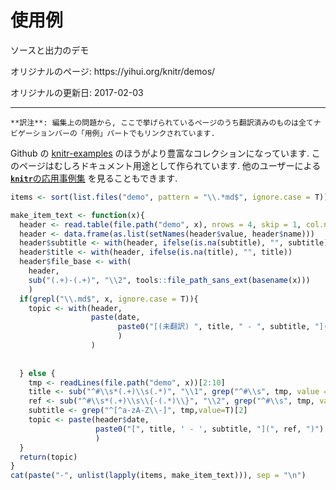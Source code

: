 <!---
title: Examples
subtitle: Source and output of demos
date: '2017-02-03'
layout: example
list_pages: true
--->

# 使用例 {#examples}

ソースと出力のデモ

オリジナルのページ: https://yihui.org/knitr/demos/

オリジナルの更新日: 2017-02-03

----

```block2
**訳注**: 編集上の問題から, ここで挙げられているページのうち翻訳済みのものは全てナビゲーションバーの「用例」パートでもリンクされています.
```

Github の [knitr-examples](https://github.com/yihui/knitr-examples) のほうがより豊富なコレクションになっています. このページはむしろドキュメント用途として作られています. 他のユーザーによる [**`knitr`**の応用事例集](#showcase) を見ることもできます.

```r
items <- sort(list.files("demo", pattern = "\\.*md$", ignore.case = T))

make_item_text <- function(x){
  header <- read.table(file.path("demo", x), nrows = 4, skip = 1, col.names = c("name", "value"), sep = ":", fileEncoding = "utf-8")
  header <- data.frame(as.list(setNames(header$value, header$name)))
  header$subtitle <- with(header, ifelse(is.na(subtitle), "", subtitle))
  header$title <- with(header, ifelse(is.na(title), "", title))
  header$file_base <- with(
    header,
    sub("(.+)-(.+)", "\\2", tools::file_path_sans_ext(basename(x)))
    )
  if(grepl("\\.md$", x, ignore.case = T)){
    topic <- with(header,
                  paste(date,
                        paste0("[(未翻訳) ", title, " - ", subtitle, "](", "https://yihui.org/knitr/demo/", file_base, ")")
                        )
                  )
    
    
  } else {
    tmp <- readLines(file.path("demo", x))[2:10]
    title <- sub("^#\\s*(.+)\\s(.*)", "\\1", grep("^#\\s", tmp, value = T)[1])
    ref <- sub("^#\\s*(.+)\\s\\{-(.*)\\}", "\\2", grep("^#\\s", tmp, value = T)[1])
    subtitle <- grep("^[^a-zA-Z\\-]", tmp,value=T)[2]
    topic <- paste(header$date,
                   paste0("[", title, ' - ', subtitle, "](", ref, ")")
                   )
  }
  return(topic)
}
cat(paste("-", unlist(lapply(items, make_item_text))), sep = "\n")
```

